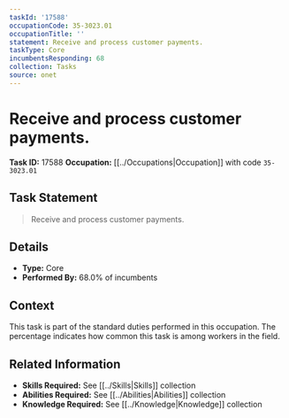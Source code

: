 ```yaml
---
taskId: '17588'
occupationCode: 35-3023.01
occupationTitle: ''
statement: Receive and process customer payments.
taskType: Core
incumbentsResponding: 68
collection: Tasks
source: onet
---
```

# Receive and process customer payments.

**Task ID:** 17588
**Occupation:** [[../Occupations|Occupation]] with code `35-3023.01`

## Task Statement

> Receive and process customer payments.

## Details

- **Type:** Core
- **Performed By:** 68.0% of incumbents

## Context

This task is part of the standard duties performed in this occupation. The percentage indicates how common this task is among workers in the field.

## Related Information

- **Skills Required:** See [[../Skills|Skills]] collection
- **Abilities Required:** See [[../Abilities|Abilities]] collection
- **Knowledge Required:** See [[../Knowledge|Knowledge]] collection
